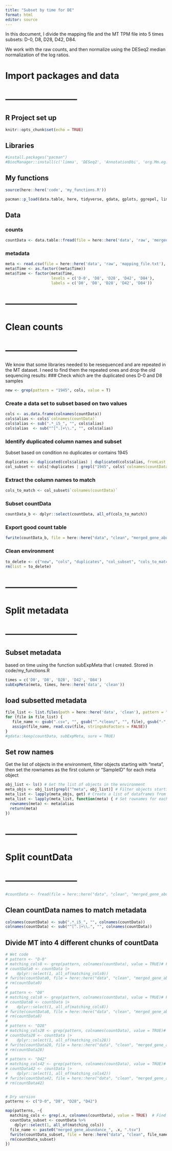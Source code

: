 ```yaml
---
title: "Subset by time for DE"
format: html
editor: source
---
```


In this document, I divide the mapping file and the MT TPM file into 5 times subsets: D-0, D8, D28, D42, D84.

We work with the raw counts, and then normalize using the DESeq2 median normalization of the log ratios.

# Import packages and data
# ------------------------
## R Project set up
```r
knitr::opts_chunk$set(echo = TRUE)
```

## Libraries
```r
#install.packages("pacman")
#BiocManager::install(c('limma', 'DESeq2', 'AnnotationDbi', 'org.Mm.eg.db', 'ReportingTools', 'GO.db', 'GOstats', 'pathview', 'gage', 'gageData', 'select'))
```
## My functions
```r
source(here::here('code', 'my_functions.R'))
```

```r
pacman::p_load(data.table, here, tidyverse, gdata, gplots, ggrepel, limma, DESeq2, AnnotationDbi, org.Mm.eg.db, ReportingTools, GO.db, GOstats, pathview, gage)
```

## Data
### counts
```r
countData <- data.table::fread(file = here::here('data', 'raw', 'merged_gene_abundance.tsv'), header = TRUE)

```

### metadata
```r
meta <- read.csv(file = here::here('data', 'raw', 'mapping_file.txt'), header = TRUE, sep = "\t")
meta$Time <- as.factor((meta$Time))
meta$Time <- factor(meta$Time, 
                    levels = c('D-0', 'D8', 'D28', 'D42', 'D84'), 
                    labels = c('D0', 'D8', 'D28', 'D42', 'D84'))
```

# ------------------------
# Clean counts
# ------------------------

We know that some libraries needed to be resequenced and are repeated in the MT dataset. I need to find them the repeated ones and drop the old sequencing results:
### Check which are the duplicated ones
D-0 and D8 samples
```r
new <- grep(pattern = "1945", cols, value = T) 
```

### Create a data set to subset based on two values
```r
cols <- as.data.frame(colnames(countData))
cols$alias <- cols$`colnames(countData)`
cols$alias <- sub(".*_i5_", "", cols$alias)
cols$alias  <- sub("^[^.]+\\.", "", cols$alias)
```

### Identify duplicated column names and subset
Subset based on condition no duplicates or contains 1945
```r
duplicates <- duplicated(cols$alias) | duplicated(cols$alias, fromLast = TRUE) 
col_subset <- cols[!duplicates | grepl("1945", cols$`colnames(countData)`), ] 
```

### Extract the column names to match
```r
cols_to_match <- col_subset$`colnames(countData)` 
```

### Subset countData
```r
countData_b <- dplyr::select(countData, all_of(cols_to_match)) 
```

### Export good count table
```r
fwrite(countData_b, file = here::here("data", "clean", "merged_gene_abundance_clean.tsv"))
```

### Clean environment
```r
to_delete <- c("new", "cols", "duplicates", "col_subset", "cols_to_match", "countData")
rm(list = to_delete)
```



# ------------------------
# Split metadata
# ------------------------
## Subset metadata
based on time using the function subExpMeta that I created. Stored in code/my_functions.R
```r
times = c('D0', 'D8', 'D28', 'D42', 'D84')
subExpMeta(meta, times, here::here('data', 'clean')) 
```

## load subsetted metadata
```r
file_list <- list.files(path = here::here('data', 'clean'), pattern = "^meta", full.names = TRUE)
for (file in file_list) {
   file_name <- gsub(".csv", "", gsub("^.*clean/", "", file), gsub("-", "", file))
   assign(file_name, read.csv(file, stringsAsFactors = FALSE))
}
#gdata::keep(countData, subExpMeta, sure = TRUE)
```

## Set  row names
Get the list of objects in the environment, filter objects starting with "meta", then set the rownames as the first column or "SampleID" for each meta object
```r
obj_list <- ls() # Get the list of objects in the environment
meta_objs <- obj_list[grepl("^meta", obj_list)] # Filter objects starting with "meta"
meta_list <- lapply(meta_objs, get) # Create a list of dataframes from the filtered objects
meta_list <- lapply(meta_list, function(meta) { # Set rownames for each dataframe in meta_list
  rownames(meta) <- meta$alias
  return(meta)
})
```


# ------------------------
# Split countData
# ------------------------

```r
#countData <- fread(file = here::here("data", "clean", "merged_gene_abundance_clean.tsv"), header = TRUE)
```

## Clean countData names to match metadata
```r
colnames(countData) <- sub(".*_i5_", "", colnames(countData))
colnames(countData) <- sub("^[^.]+\\.", "", colnames(countData))
```

## Divide MT into 4 different chunks of countData

```r
# Wet code
# pattern <- "D-0"
# matching_cols0 <- grep(pattern, colnames(countData), value = TRUE)# Find matching column names
# countData0 <- countData |> 
#    dplyr::select(1, all_of(matching_cols0)) 
# fwrite(countData0, file = here::here("data", "clean", "merged_gene_abundance_D-0.tsv"))
# rm(countData0)
# 
# pattern <- "D8"
# matching_cols8 <- grep(pattern, colnames(countData), value = TRUE)# Find matching column names
# countData8 <- countData |> 
#    dplyr::select(1, all_of(matching_cols8)) 
# fwrite(countData8, file = here::here("data", "clean", "merged_gene_abundance_D-8.tsv"))
# rm(countData8)
# 
# pattern <- "D28"
# matching_cols28 <- grep(pattern, colnames(countData), value = TRUE)# Find matching column names
# countData28 <- countData |> 
#    dplyr::select(1, all_of(matching_cols28)) 
# fwrite(countData28, file = here::here("data", "clean", "merged_gene_abundance_D-28.tsv"))
# rm(countData28)
# 
# pattern <- "D42"
# matching_cols42 <- grep(pattern, colnames(countData), value = TRUE)# Find matching column names
# countData42 <- countData |> 
#    dplyr::select(1, all_of(matching_cols42)) 
# fwrite(countData42, file = here::here("data", "clean", "merged_gene_abundance_D-42.tsv"))
# rm(countData42)


# Dry version
patterns <- c("D-0", "D8", "D28", "D42")

map(patterns, ~{
  matching_cols <- grep(.x, colnames(countData), value = TRUE)  # Find matching column names
  countData_subset <- countData %>%
    dplyr::select(1, all_of(matching_cols))
  file_name <- paste0("merged_gene_abundance_", .x, ".tsv")
  fwrite(countData_subset, file = here::here("data", "clean", file_name))
  rm(countData_subset)
})

```
